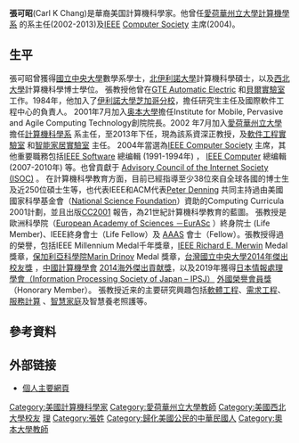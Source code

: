 '''張可昭'''(Carl K Chang)是華裔美国計算機科學家。他曾任[https://www.cs.iastate.edu 愛荷華州立大學計算機學系] {{Wayback|url=https://www.cs.iastate.edu/ |date=20220121165501 }}的系主任(2002-2013)及[https://www.ieee.org IEEE] {{Wayback|url=https://www.ieee.org/ |date=20180405001450 }} [https://www.computer.org Computer Society] {{Wayback|url=https://www.computer.org/ |date=20220127172705 }}主席(2004)。 

== 生平 ==
張可昭曾獲得[[國立中央大學|國立中央大學]]數學系學士，[[北伊利諾大學|北伊利諾大學]]計算機科學碩士，以及[[:西北大学_(伊利诺伊州)|西北大學]]計算機科學博士學位。
張教授他曾在[https://en.wikipedia.org/wiki/Automatic_Electric GTE Automatic Electric] {{Wayback|url=https://en.wikipedia.org/wiki/Automatic_Electric |date=20210211083130 }}和[[貝爾實驗室|貝爾實驗室]]工作。1984年，他加入了[[伊利諾大學芝加哥分校|伊利諾大學芝加哥分校]]，擔任研究生主任及國際軟件工程中心的負責人。
2001年7月加入[[奥本大學|奥本大學]]擔任Institute for Mobile, Pervasive and Agile Computing Technology創院院長。2002 年7月加入[[愛荷華州立大學|愛荷華州立大學]]擔任[https://www.cs.iastate.edu 計算機科學系] {{Wayback|url=https://www.cs.iastate.edu/ |date=20220121165501 }}系主任，至2013年下任，現為該系資深正教授，及[http://icse.cs.iastate.edu 軟件工程實驗室] {{Wayback|url=http://icse.cs.iastate.edu/ |date=20210502085225 }}和[http://smarthome.cs.iastate.edu 智能家居實驗室] {{Wayback|url=http://smarthome.cs.iastate.edu/ |date=20190910110332 }}主任。
2004年當選為[https://www.computer.org IEEE Computer Society] {{Wayback|url=https://www.computer.org/ |date=20220127172705 }}主席，其他重要職務包括[https://www.computer.org/csdl/magazine/so IEEE Software] {{Wayback|url=https://www.computer.org/csdl/magazine/so |date=20220121043514 }}總编輯 (1991-1994年) ， [https://www.computer.org/csdl/magazine/co IEEE Computer] {{Wayback|url=https://www.computer.org/csdl/magazine/co |date=20160614084439 }}總编輯 (2007-2010年) 等。也曾貢獻于 [https://www.internetsociety.org Advisory Council of the Internet Society (ISOC)] {{Wayback|url=https://www.internetsociety.org/ |date=20191112082937 }}。
在計算機科學教育方面，目前已經指導至少38位來自全球各國的博士生及近250位碩士生等，也代表IEEE和ACM代表[https://en.wikipedia.org/wiki/Peter_J._Denning Peter Denning] {{Wayback|url=https://en.wikipedia.org/wiki/Peter_J._Denning |date=20220109231850 }}共同主持過由美國國家科學基金會（[[National_Science_Foundation|National Science Foundation]]）資助的Computing Curricula 2001計劃，並且出版[https://www.acm.org/binaries/content/assets/education/curricula-recommendations/cc2001.pdf CC2001] {{Wayback|url=https://www.acm.org/binaries/content/assets/education/curricula-recommendations/cc2001.pdf |date=20220121235527 }}報告，為21世紀計算機科學教育的藍圖。
張教授是歐洲科學院（[https://www.eurasc.org European Academy of Sciences －EurASc] {{Wayback|url=https://www.eurasc.org/ |date=20220131034744 }}）終身院士 (Life Member)、IEEE終身會士（Life Fellow）及 [https://www.aaas.org AAAS] {{Wayback|url=https://www.aaas.org/ |date=19961023041557 }}會士（Fellow）。張教授得過的榮譽，包括IEEE Millennium Medal千年獎章，[https://www.computer.org/volunteering/awards/merwin/about-merwin IEEE Richard E. Merwin] {{Wayback|url=https://www.computer.org/volunteering/awards/merwin/about-merwin |date=20210514233114 }} Medal獎章，[http://www.bas.bg 保加利亞科學院Marin Drinov] {{Wayback|url=http://www.bas.bg/ |date=20080112084704 }} Medal 獎章，[https://in.ncu.edu.tw/~alumni/web/3-1WEB11.php 台灣國立中央大學2014年傑出校友獎] {{Wayback|url=https://in.ncu.edu.tw/~alumni/web/3-1WEB11.php |date=20190905194304 }}，[https://www.ccf.org.cn 中國計算機學會] {{Wayback|url=https://www.ccf.org.cn/ |date=20220131145347 }} [https://www.ccf.org.cn/Awards/Awards_Recipients/2014/Overseas-contribution/2017-02-16/578058.shtml 2014海外傑出貢献獎]，以及2019年獲得[http://www.ipsj.or.jp 日本情報處理學會（Information Processing Society of Japan – IPSJ）] {{Wayback|url=http://www.ipsj.or.jp/ |date=20220201010241 }}[https://www.ipsj.or.jp/english/organization/aboutipsj/honorary.html 外國榮譽會員獎] {{Wayback|url=https://www.ipsj.or.jp/english/organization/aboutipsj/honorary.html |date=20211007202609 }}（Honorary Member）。
張教授近来的主要研究興趣包括[[軟體工程|軟體工程]]、[[需求工程|需求工程]]、[https://en.wikipedia.org/wiki/Services_computing 服務計算] {{Wayback|url=https://en.wikipedia.org/wiki/Services_computing |date=20130905090600 }}、[[智慧家庭|智慧家庭]]及智慧養老照護等。


== 參考資料 ==
<references/>

==外部链接==
*[http://www.cs.iastate.edu/~chang 個人主要網頁] {{Wayback|url=http://www.cs.iastate.edu/~chang |date=20150619174414 }}

{{DEFAULTSORT:Chang, Carl}}
[[Category:美國計算機科學家|Category:美國計算機科學家]]
[[Category:愛荷華州立大學教師|Category:愛荷華州立大學教師]]
[[Category:美國西北大學校友|Category:美國西北大學校友]]
[[Category:國立中央大學校友|理]]
[[Category:張姓|Category:張姓]]
[[Category:歸化美國公民的中華民國人|Category:歸化美國公民的中華民國人]]
[[Category:奧本大學教師|Category:奧本大學教師]]